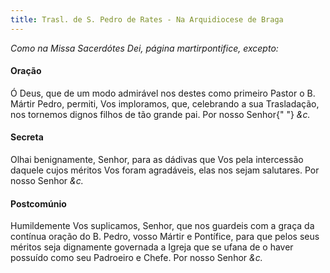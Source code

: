 ```yaml
---
title: Trasl. de S. Pedro de Rates - Na Arquidiocese de Braga
---
```


<em>Como na Missa Sacerdótes Dei, página martirpontifice, excepto:</em>

<h4 class="text-center">Oração</h4>
<div class="container-fluid">
  <div class="row">
    <div class="col-6 dropcaps text-justify"></div>
    <div class="col-6 dropcaps text-justify">
      Ó Deus, que de um modo admirável nos destes como primeiro Pastor o B.
      Mártir Pedro, permiti, Vos imploramos, que, celebrando a sua Trasladação,
      nos tornemos dignos filhos de tão grande pai. Por nosso Senhor{" "}
      <em>&c.</em>
    </div>
  </div>
</div>

<h4 class="text-center">Secreta</h4>
<div class="container-fluid">
  <div class="row">
    <div class="col-6 dropcaps text-justify"></div>
    <div class="col-6 dropcaps text-justify">
      Olhai benignamente, Senhor, para as dádivas que Vos pela intercessão
      daquele cujos méritos Vos foram agradáveis, elas nos sejam salutares. Por
      nosso Senhor <em>&c.</em>
    </div>
  </div>
</div>

<h4 class="text-center">Postcomúnio</h4>
<div class="container-fluid">
  <div class="row">
    <div class="col-6 dropcaps text-justify"></div>
    <div class="col-6 dropcaps text-justify">
      Humildemente Vos suplicamos, Senhor, que nos guardeis com a graça da
      contínua oração do B. Pedro, vosso Mártir e Pontífice, para que pelos seus
      méritos seja dignamente governada a Igreja que se ufana de o haver
      possuído como seu Padroeiro e Chefe. Por nosso Senhor <em>&c.</em>
    </div>
  </div>
</div>
